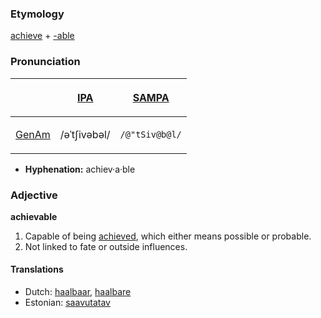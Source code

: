 ===Etymology===
[[achieve]] + [[-able]]

===Pronunciation===
{| border=1 cellpadding=5
! !! [[w:International Phonetic Alphabet|IPA]] !! [[w:SAMPA|SAMPA]]
|-
! [[GenAm]]
| /əˈtʃivəbəl/ || <tt>/@"tSiv@b@l/</tt>
|}

*'''Hyphenation:''' achiev·a·ble

===Adjective===
'''achievable'''
#Capable of being [[achieved]], which either means possible or probable.
#Not linked to fate or outside influences.

====Translations====
*Dutch: [[haalbaar]], [[haalbare]]
*Estonian: [[saavutatav]]